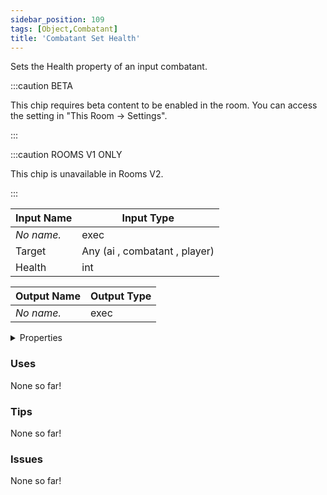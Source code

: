 ```yaml
---
sidebar_position: 109
tags: [Object,Combatant]
title: 'Combatant Set Health'
---
```


Sets the Health property of an input combatant.

:::caution BETA

This chip requires beta content to be enabled in the room. You can access the setting in "This Room -> Settings".

:::

:::caution ROOMS V1 ONLY

This chip is unavailable in Rooms V2.

:::


<EsbSvg />

| Input Name | Input Type |
|-----------|-----------|
| *No name.* | exec |
| Target | Any (ai , combatant , player) |
| Health | int |

| Output Name | Output Type |
|-----------|-----------|
| *No name.* | exec |


<details>
  <summary>Properties</summary>
  <div>
    <div>
    <table>
      <thead>
        <tr>
          <th>Is beta required?</th>
          <th>✅</th>
        </tr>
        <tr>
          <th>Is this chip a trolling risk?</th>
          <th>❌</th>
        </tr>
        <tr>
          <th>Is this chip a role assignment risk?</th>
          <th>❌</th>
        </tr>
        <tr>
          <th>Chip UUID</th>
          <th>3dc4807f-2acd-446d-928f-5d301d0795d6</th>
        </tr>
      </thead>
    </table>
    </div>
  </div>
</details>

### Uses

None so far!

### Tips

None so far!

### Issues

None so far!